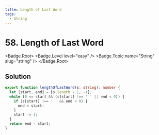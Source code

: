 ```yaml
---
title: Length of Last Word
tags:
  - String
---
```


# 58. Length of Last Word

<Badge.Root>
  <Badge.Level level="easy" />
  <Badge.Topic name="String" slug="string" />
</Badge.Root>

## Solution

```typescript filename="solution.ts" copy
export function lengthOfLastWord(s: string): number {
  let [start, end] = [s.length - 1, -1];
  while (0 <= start && (s[start] !== ' ' || end < 0)) {
    if (s[start] !== ' ' && end < 0) {
      end = start;
    }
    start -= 1;
  }
  return end - start;
}
```

<ProblemLink
  codingSite="leetcode"
  href="https://leetcode.com/problems/length-of-last-word"
  title="Length of Last Word"
/>

